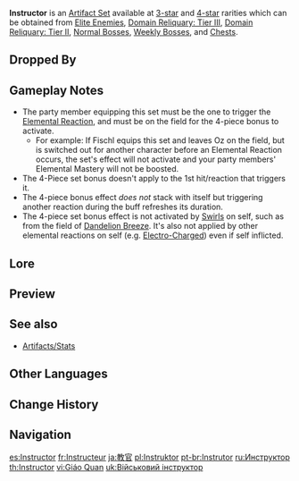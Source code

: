 {{Artifact Set Infobox
|id        = 204
|flower    = Instructor's Brooch
|plume     = Instructor's Feather Accessory
|sands     = Instructor's Pocket Watch
|goblet    = Instructor's Tea Cup
|circlet   = Instructor's Cap
|2pcBonus  = Increases [[Elemental Mastery]] by 80.
|4pcBonus  = Upon triggering an [[Elemental Reaction]], increases all party members' [[Elemental Mastery]] by 120 for 8s.
|source3.1 = Dropped by all [[Elite Enemies]]
|source3.2 = Dropped by some [[Normal Bosses]]
|source3.3 = Dropped by all [[Weekly Bosses]]
|source3.4 = [[Domain Reliquary: Tier III]]
|source3.5 = [[Chests]]
|source4.1 = Dropped by all [[Elite Enemies]]
|source4.2 = Dropped by some [[Normal Bosses]]
|source4.3 = Dropped by all [[Weekly Bosses]]
|source4.4 = [[Domain Reliquary: Tier II]]
|eff_att1  = Elemental Mastery
|eff_att2  = Elemental Reaction
|eff_att3  = Party Elemental Mastery
|eff_att4  = Party
}}
'''Instructor''' is an [[Artifact Set]] available at [[:Category:3-Star Artifacts|3-star]] and [[:Category:4-Star Artifacts|4-star]] rarities which can be obtained from [[Elite Enemies]], [[Domain Reliquary: Tier III]], [[Domain Reliquary: Tier II]], [[Normal Bosses]], [[Weekly Bosses]], and [[Chests]].

==Dropped By==
{{Dropped By|weekly=all|elite=all}}

==Gameplay Notes==
* The party member equipping this set must be the one to trigger the [[Elemental Reaction]], and must be on the field for the 4-piece bonus to activate.
** For example: If Fischl equips this set and leaves Oz on the field, but is switched out for another character before an Elemental Reaction occurs, the set's effect will not activate and your party members' Elemental Mastery will not be boosted.
* The 4-Piece set bonus doesn't apply to the 1st hit/reaction that triggers it.
* The 4-piece bonus effect ''does not'' stack with itself but triggering another reaction during the buff refreshes its duration.
* The 4-piece set bonus effect is not activated by [[Swirl]]s on self, such as from the field of [[Dandelion Breeze]]. It's also not applied by other elemental reactions on self (e.g. [[Electro-Charged]]) even if self inflicted.

==Lore==
{{ArtifactLore}}

==Preview==
{{Preview
|file=Artifact Instructor Passive
|caption=4-Piece Bonus
}}

==See also==
*[[Artifacts/Stats]]

==Other Languages==
{{Other Languages
|en      = Instructor
|zhs     = 教官
|zhs_rm  = Jiàoguān
|zht     = 教官
|zht_rm  = Jiàoguān
|zh_tl   = (Military) Instructor
|ja      = 教官
|ja_rm   = Kyoukan
|ja_tl   = Instructor
|ko      = 교관
|ko_rm   = Gyogwan
|ko_tl   = Instructor
|es      = Instructor
|fr      = Instructeur
|fr_tl   = Instructor
|ru      = Инструктор
|ru_tl   = Instructor
|th      = Instructor
|vi      = {{tt|Giáo Quan|教官}}
|vi_tl   = Instructor{{Sino|vi}}
|de      = Ausbilder
|de_tl   = Instructor
|id      = Instructor
|pt      = Instrutor
|pt_tl   = Instructor
|tr      = Eğitmen
|tr_tl   = Instructor
|it      = Istruttore
|it_tl   = Instructor
}}

==Change History==
{{Change History|1.0}}

==Navigation==
{{Artifact Navbox}}

[[es:Instructor]]
[[fr:Instructeur]]
[[ja:教官]]
[[pl:Instruktor]]
[[pt-br:Instrutor]]
[[ru:Инструктор]]
[[th:Instructor]]
[[vi:Giáo Quan]]
[[uk:Військовий інструктор]]